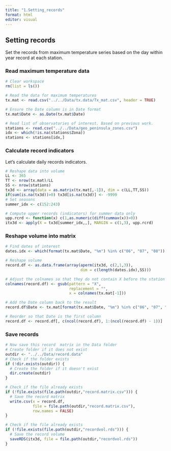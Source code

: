 ```yaml
---
title: "1.Setting_records"
format: html
editor: visual
---
```


## Setting records

Set the records from maximum temperature series based on the day within year record at each station.

### Read maximum temperature data

```r
# Clear workspace
rm(list = ls())

# Read the data for maximum temperatures
tx.mat <- read.csv("../../Data/tx.data/Tx_mat.csv", header = TRUE)

# Ensure the Date column is in Date format
tx.mat$Date <- as.Date(tx.mat$Date)

# Read list of observatories of interest. Based on previous work.
stations <- read.csv("../../Data/geo_peninsula_zones.csv")
idx <- which(!is.na(stations$Zona))
stations <- stations[idx,]
```

### Calculate record indicators

Let's calculate daily records indicators.

```r

# Reshape data into volume
LL <- 365
TT <- nrow(tx.mat)/LL
SS <- nrow(stations)
tx3d <- array(data = as.matrix(tx.mat[,-1]), dim = c(LL,TT,SS))
if(sum(is.na(tx3d))>0) tx3d[is.na(tx3d)] <- -9999
# Set seasons
summer_idx <- c(152:243)

# Compute upper records (indicators) for summer data only
upp.rcrd <- function(x) c(1,as.numeric(diff(cummax(x))>0))
itx3d <- apply(X = tx3d[summer_idx,,], MARGIN = c(1,3), upp.rcrd)

```

### Reshape volume into matrix

```r
# Find dates of interest
dates.idx <- which(format(tx.mat$Date, "%m") %in% c("06", "07", "08"))

# Reshape volume
record.df <- as.data.frame(array(aperm(itx3d, c(2,1,3)),
                                 dim = c(length(dates.idx),SS)))

# Adjust the colnames so that they do not contain X before the station id
colnames(record.df) <- gsub(pattern = "X",
                            replacement = "",
                            x = colnames(tx.mat[-1]))

# Add the Date column back to the result
record.df$Date <- tx.mat[format(tx.mat$Date, "%m") %in% c("06", "07", "08"), "Date"]

# Reorder so that Date is the first column
record.df <- record.df[, c(ncol(record.df), 1:(ncol(record.df) - 1))]

```

### Save records

```r
# Now save this record  matrix in the Data folder
# Create folder if it does not exist
outdir <- "../../Data/record.data"
# Check if the folder exists
if (!dir.exists(outdir)) {
  # Create the folder if it doesn't exist
  dir.create(outdir)
}

# Check if the file already exists
if (!file.exists(file.path(outdir,"record.matrix.csv"))) {
  # Save the record matrix
  write.csv(x = record.df,
            file = file.path(outdir,"record.matrix.csv"),
            row.names = FALSE)
}

# Check if the file already exists
if (!file.exists(file.path(outdir,"recordvol.rds"))) {
  # Save the record volume
  saveRDS(itx3d, file = file.path(outdir,"recordvol.rds"))
}

```
